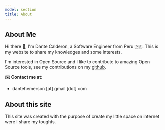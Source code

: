 ```yaml
---
model: section
title: About
---
```



## About Me

<Separator />

<div class="para">

Hi there 👋, I'm Dante Calderon, a Software Engineer from Peru 🇵🇪. This is my website to share my knowledges and some interests.

I'm interested in Open Source and I like to contribute to amazing Open Source tools, see my contributions on my [github](https://github.com/dantehemerson).

**✉️ Contact me at:**

- dantehemerson [at] gmail [dot] com

</div>

<LatestPosts />

## About this site

<Separator />

<div class="para">

This site was created with the purpose of create my little space on internet were I share my toughts.

</div>

<br />
